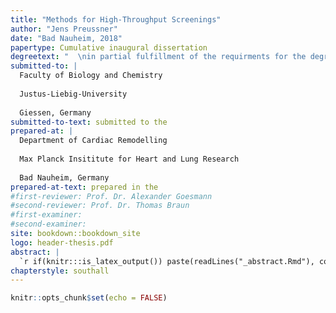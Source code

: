 ```yaml
---
title: "Methods for High-Throughput Screenings"
author: "Jens Preussner"
date: "Bad Nauheim, 2018"
papertype: Cumulative inaugural dissertation
degreetext: "  \nin partial fulfillment of the requirments for the degree of  \nDoctor rerum naturalium (Dr. rer. nat.)"
submitted-to: |
  Faculty of Biology and Chemistry
  
  Justus-Liebig-University
  
  Giessen, Germany
submitted-to-text: submitted to the
prepared-at: |
  Department of Cardiac Remodelling
  
  Max Planck Insititute for Heart and Lung Research
  
  Bad Nauheim, Germany
prepared-at-text: prepared in the
#first-reviewer: Prof. Dr. Alexander Goesmann
#second-reviewer: Prof. Dr. Thomas Braun
#first-examiner:
#second-examiner:
site: bookdown::bookdown_site
logo: header-thesis.pdf
abstract: |
  `r if(knitr:::is_latex_output()) paste(readLines("_abstract.Rmd"), collapse = '\n  ')`
chapterstyle: southall
---
```


```r
knitr::opts_chunk$set(echo = FALSE)
```
